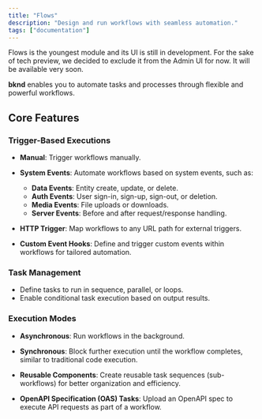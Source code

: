 ```yaml
---
title: "Flows"
description: "Design and run workflows with seamless automation."
tags: ["documentation"]
---
```


<CalloutInfo>
  Flows is the youngest module and its UI is still in development. For the sake
  of tech preview, we decided to exclude it from the Admin UI for now. It will
  be available very soon.
</CalloutInfo>

**bknd** enables you to automate tasks and processes through flexible and powerful workflows.

## **Core Features**

### Trigger-Based Executions

- **Manual**: Trigger workflows manually.
- **System Events**: Automate workflows based on system events, such as:
  - **Data Events**: Entity create, update, or delete.
  - **Auth Events**: User sign-in, sign-up, sign-out, or deletion.
  - **Media Events**: File uploads or downloads.
  - **Server Events**: Before and after request/response handling.
- **HTTP Trigger**: Map workflows to any URL path for external triggers.

- **Custom Event Hooks**: Define and trigger custom events within workflows for tailored automation.

### Task Management

- Define tasks to run in sequence, parallel, or loops.
- Enable conditional task execution based on output results.

### Execution Modes

- **Asynchronous**: Run workflows in the background.
- **Synchronous**: Block further execution until the workflow completes, similar to traditional code execution.

- **Reusable Components**: Create reusable task sequences (sub-workflows) for better organization and efficiency.
- **OpenAPI Specification (OAS) Tasks**: Upload an OpenAPI spec to execute API requests as part of a workflow.
